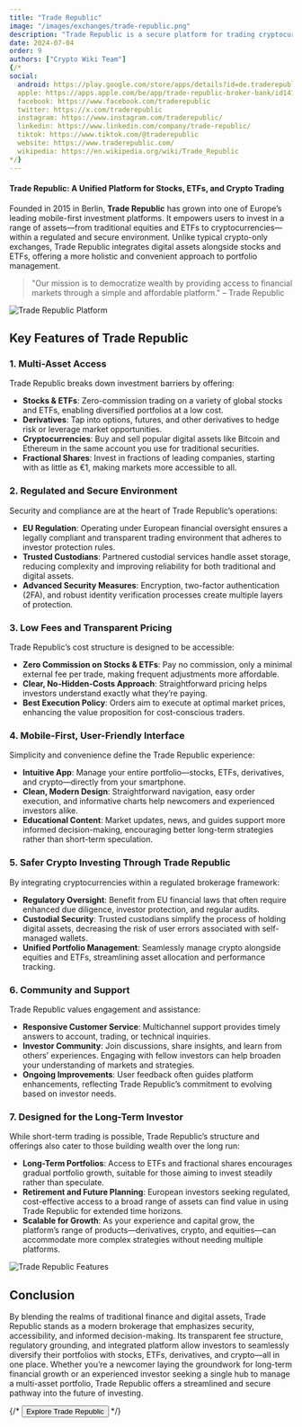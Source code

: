 ```yaml
---
title: "Trade Republic"
image: "/images/exchanges/trade-republic.png"
description: "Trade Republic is a secure platform for trading cryptocurrencies, stocks, and ETFs."
date: 2024-07-04
order: 9
authors: ["Crypto Wiki Team"]
{/* 
social:
  android: https://play.google.com/store/apps/details?id=de.traderepublic.app
  apple: https://apps.apple.com/be/app/trade-republic-broker-bank/id1410703839
  facebook: https://www.facebook.com/traderepublic
  twitter: https://x.com/traderepublic
  instagram: https://www.instagram.com/traderepublic/
  linkedin: https://www.linkedin.com/company/trade-republic/
  tiktok: https://www.tiktok.com/@traderepublic
  website: https://www.traderepublic.com/ 
  wikipedia: https://en.wikipedia.org/wiki/Trade_Republic
*/}
---
```


#### Trade Republic: A Unified Platform for Stocks, ETFs, and Crypto Trading

Founded in 2015 in Berlin, **Trade Republic** has grown into one of Europe’s leading mobile-first investment platforms. It empowers users to invest in a range of assets—from traditional equities and ETFs to cryptocurrencies—within a regulated and secure environment. Unlike typical crypto-only exchanges, Trade Republic integrates digital assets alongside stocks and ETFs, offering a more holistic and convenient approach to portfolio management.

> "Our mission is to democratize wealth by providing access to financial markets through a simple and affordable platform." – Trade Republic

![Trade Republic Platform](/images/exchanges/trade-republic.png)

## Key Features of Trade Republic

### 1. Multi-Asset Access

Trade Republic breaks down investment barriers by offering:

- **Stocks & ETFs**: Zero-commission trading on a variety of global stocks and ETFs, enabling diversified portfolios at a low cost.
- **Derivatives**: Tap into options, futures, and other derivatives to hedge risk or leverage market opportunities.
- **Cryptocurrencies**: Buy and sell popular digital assets like Bitcoin and Ethereum in the same account you use for traditional securities.
- **Fractional Shares**: Invest in fractions of leading companies, starting with as little as €1, making markets more accessible to all.

### 2. Regulated and Secure Environment

Security and compliance are at the heart of Trade Republic’s operations:

- **EU Regulation**: Operating under European financial oversight ensures a legally compliant and transparent trading environment that adheres to investor protection rules.
- **Trusted Custodians**: Partnered custodial services handle asset storage, reducing complexity and improving reliability for both traditional and digital assets.
- **Advanced Security Measures**: Encryption, two-factor authentication (2FA), and robust identity verification processes create multiple layers of protection.

### 3. Low Fees and Transparent Pricing

Trade Republic’s cost structure is designed to be accessible:

- **Zero Commission on Stocks & ETFs**: Pay no commission, only a minimal external fee per trade, making frequent adjustments more affordable.
- **Clear, No-Hidden-Costs Approach**: Straightforward pricing helps investors understand exactly what they’re paying.
- **Best Execution Policy**: Orders aim to execute at optimal market prices, enhancing the value proposition for cost-conscious traders.

### 4. Mobile-First, User-Friendly Interface

Simplicity and convenience define the Trade Republic experience:

- **Intuitive App**: Manage your entire portfolio—stocks, ETFs, derivatives, and crypto—directly from your smartphone.
- **Clean, Modern Design**: Straightforward navigation, easy order execution, and informative charts help newcomers and experienced investors alike.
- **Educational Content**: Market updates, news, and guides support more informed decision-making, encouraging better long-term strategies rather than short-term speculation.

### 5. Safer Crypto Investing Through Trade Republic

By integrating cryptocurrencies within a regulated brokerage framework:

- **Regulatory Oversight**: Benefit from EU financial laws that often require enhanced due diligence, investor protection, and regular audits.
- **Custodial Security**: Trusted custodians simplify the process of holding digital assets, decreasing the risk of user errors associated with self-managed wallets.
- **Unified Portfolio Management**: Seamlessly manage crypto alongside equities and ETFs, streamlining asset allocation and performance tracking.

### 6. Community and Support

Trade Republic values engagement and assistance:

- **Responsive Customer Service**: Multichannel support provides timely answers to account, trading, or technical inquiries.
- **Investor Community**: Join discussions, share insights, and learn from others’ experiences. Engaging with fellow investors can help broaden your understanding of markets and strategies.
- **Ongoing Improvements**: User feedback often guides platform enhancements, reflecting Trade Republic’s commitment to evolving based on investor needs.

### 7. Designed for the Long-Term Investor

While short-term trading is possible, Trade Republic’s structure and offerings also cater to those building wealth over the long run:

- **Long-Term Portfolios**: Access to ETFs and fractional shares encourages gradual portfolio growth, suitable for those aiming to invest steadily rather than speculate.
- **Retirement and Future Planning**: European investors seeking regulated, cost-effective access to a broad range of assets can find value in using Trade Republic for extended time horizons.
- **Scalable for Growth**: As your experience and capital grow, the platform’s range of products—derivatives, crypto, and equities—can accommodate more complex strategies without needing multiple platforms.

![Trade Republic Features](/images/posts/trade-republic-app.jpg)

## Conclusion

By blending the realms of traditional finance and digital assets, Trade Republic stands as a modern brokerage that emphasizes security, accessibility, and informed decision-making. Its transparent fee structure, regulatory grounding, and integrated platform allow investors to seamlessly diversify their portfolios with stocks, ETFs, derivatives, and crypto—all in one place. Whether you’re a newcomer laying the groundwork for long-term financial growth or an experienced investor seeking a single hub to manage a multi-asset portfolio, Trade Republic offers a streamlined and secure pathway into the future of investing.

{/* <Button href="https://www.traderepublic.com/">Explore Trade Republic</Button> */}

